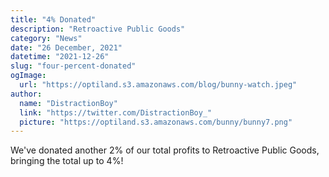 ```yaml
---
title: "4% Donated"
description: "Retroactive Public Goods"
category: "News"
date: "26 December, 2021"
datetime: "2021-12-26"
slug: "four-percent-donated"
ogImage:
  url: "https://optiland.s3.amazonaws.com/blog/bunny-watch.jpeg"
author:
  name: "DistractionBoy"
  link: "https://twitter.com/DistractionBoy_"
  picture: "https://optiland.s3.amazonaws.com/bunny/bunny7.png"
---
```


We've donated another 2% of our total profits to Retroactive Public Goods, bringing the total up to 4%!
